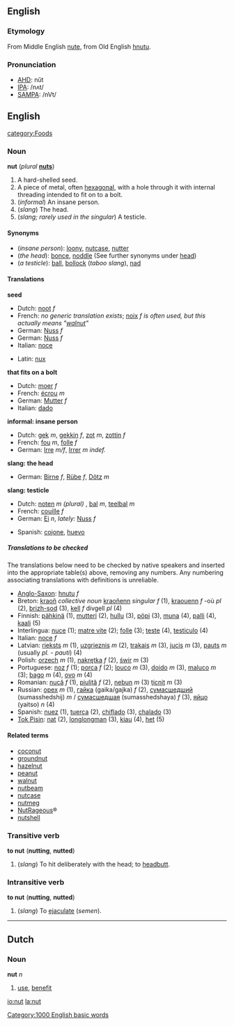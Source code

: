 ==English==
===Etymology===
From Middle English [[nute]], from Old English [[hnutu]]. <!-- Is Latin [[nux]], nuc- a cognate? -->
===Pronunciation===
*[[w:AHD|AHD]]: nŭt
*[[w:IPA|IPA]]: /nʌt/
*[[w:SAMPA|SAMPA]]: /nVt/
==English==
[[category:Foods]]
===Noun===
'''nut''' (''plural'' '''[[nuts]]''')

#A hard-shelled seed.
#A piece of metal, often [[hexagonal]], with a hole through it with internal threading intended to fit on to a bolt.
#(''informal'') An insane person.
#(''slang'') The head.
#(''slang; rarely used in the singular'') A testicle.

====Synonyms====
*(''insane person''): [[loony]], [[nutcase]], [[nutter]]
*(''the head''): [[bonce]], [[noddle]] (See further synonyms under [[head]])
*(''a testicle''): [[ball]], [[bollock]] (''taboo slang''), [[nad]]

====Translations====

'''seed'''
{{top}}
<!--Put translations for languages from A to I here-->
*Dutch: [[noot]] ''f''
*French: ''no generic translation exists''; [[noix]] ''f'' ''is often used, but this actually means "[[walnut]]"''
*German: [[Nuss]] ''f''
*German: [[Nuss]] ''f''
*Italian: [[noce]] {{f}}
{{mid}}
<!--Put translations for languages from J to Z here-->
*Latin: [[nux]]
{{bottom}}

'''that fits on a bolt'''
{{top}}
<!--Put translations for languages from A to I here-->
*Dutch: [[moer]] ''f''
*French: [[écrou]] ''m''
*German: [[Mutter]] ''f''
*Italian: [[dado]] {{m}}
{{mid}}
<!--Put translations for languages from J to Z here-->
{{bottom}}

'''informal: insane person'''
{{top}}
<!--Put translations for languages from A to I here-->
*Dutch: [[gek]] ''m'', [[gekkin]] ''f'', [[zot]] ''m'', [[zottin]] ''f''
*French: [[fou]] ''m'', [[folle]] ''f''
*German: [[Irre]] ''m/f'', [[Irrer]] ''m indef.''
{{mid}}
<!--Put translations for languages from J to Z here-->
{{bottom}}

'''slang: the head'''
{{top}}
<!--Put translations for languages from A to I here-->
*German: [[Birne]] ''f'', [[Rübe]] ''f'', [[Dötz]] ''m''
{{mid}}
<!--Put translations for languages from J to Z here-->
{{bottom}}

'''slang: testicle'''
{{top}}
<!--Put translations for languages from A to I here-->
*Dutch: [[noten]] ''m (plural)'' <!--Never heard this before-->, [[bal]] ''m'', [[teelbal]] ''m''
*French: [[couille]] ''f''
*German: [[Ei]] ''n'', ''lately:'' [[Nuss]] ''f''
{{mid}}
<!--Put translations for languages from J to Z here-->
*Spanish: [[cojone]], [[huevo]]
{{bottom}}

=====Translations to be checked=====
<!--Remove this section once all of the translations below have been moved into the tables above.-->
{{checktrans}}
The translations below need to be checked by native speakers and inserted into the appropriate table(s) above, removing any numbers.  Any numbering associating translations with definitions is unreliable.

*[[Anglo-Saxon]]: [[hnutu]] ''f''
*Breton: [[kraoñ]] ''collective noun'' [[kraoñenn]] ''singular f'' (1), [[kraouenn]] ''f'' -où ''pl'' (2), [[brizh-sod]] (3), [[kell]] ''f'' divgell ''pl'' (4)
*Finnish: [[pähkinä]] (1), [[mutteri]] (2), [[hullu]] (3), [[pöpi]] (3), [[muna#Finnish|muna]] (4), [[palli]] (4), [[kaali]] (5)
*Interlingua: [[nuce]] (1); [[matre vite]] (2); [[folle]] (3); [[teste]] (4), [[testiculo]] (4)
*Italian: [[noce]] ''f''
*Latvian: [[rieksts]] ''m'' (1), [[uzgrieznis]] ''m'' (2), [[trakais]] ''m'' (3), [[jucis]] ''m'' (3), [[pauts]] ''m'' (usually ''pl. - pauti'') (4)
*Polish: [[orzech]] ''m'' (1), [[nakrętka]] ''f'' (2), [[świr]] ''m'' (3)
*Portuguese: [[noz]] ''f'' (1); [[porca]] ''f'' (2); [[louco]] ''m'' (3), [[doido]] ''m'' (3), [[maluco]] ''m'' (3); [[bago]] ''m'' (4), [[ovo]] ''m'' (4)
*Romanian: [[nucă]] ''f'' (1), [[piuliţă]] ''f'' (2), [[nebun]] ''m'' (3) [[ţicnit]] ''m'' (3)
*Russian: [[орех]] ''m'' (1), [[гайка]] (gaika/gajka) ''f'' (2), [[сумасшедший]] (sumasshedshij) ''m'' / [[сумасшедшая]] (sumasshedshaya) ''f'' (3), [[яйцо]] (yaitso) ''n'' (4)
*Spanish: [[nuez]] (1), [[tuerca]] (2), [[chiflado]] (3), [[chalado]] (3)
*[[Tok Pisin]]: [[nat]] (2), [[longlongman]] (3), [[kiau]] (4), [[het]] (5)

====Related terms====
*[[coconut]]
*[[groundnut]]
*[[hazelnut]]
*[[peanut]]
*[[walnut]]
*[[nutbeam]]
*[[nutcase]]
*[[nutmeg]]
*[[NutRageous]]&reg;
*[[nutshell]]

===Transitive verb===
'''to nut''' ('''nutting''', '''nutted''')

#(''slang'') To hit deliberately with the head; to [[headbutt]].

===Intransitive verb===
'''to nut''' ('''nutting''', '''nutted''')

#(''slang'') To [[ejaculate]] (''semen'').

----
==Dutch==
===Noun===
'''nut''' ''n''

# [[use]], [[benefit]]

[[Category:1000 English basic words]]

[[io:nut]]
[[la:nut]]
